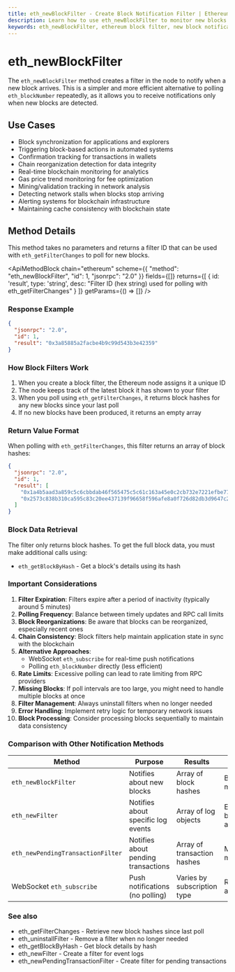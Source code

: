 ```yaml
---
title: eth_newBlockFilter - Create Block Notification Filter | Ethereum API Methods
description: Learn how to use eth_newBlockFilter to monitor new blocks on the Ethereum blockchain - essential for tracking transaction confirmations, syncing applications, and building real-time blockchain explorers.
keywords: eth_newBlockFilter, ethereum block filter, new block notification, blockchain monitoring, block header filter, block tracking, ethereum notification system, chain monitoring, block alerts, ethereum polling, block watcher, blockchain synchronization, block detection, ethereum node events, real-time blockchain, block observer
---
```


# eth_newBlockFilter

The `eth_newBlockFilter` method creates a filter in the node to notify when a new block arrives. This is a simpler and more efficient alternative to polling `eth_blockNumber` repeatedly, as it allows you to receive notifications only when new blocks are detected.

## Use Cases

- Block synchronization for applications and explorers
- Triggering block-based actions in automated systems
- Confirmation tracking for transactions in wallets
- Chain reorganization detection for data integrity
- Real-time blockchain monitoring for analytics
- Gas price trend monitoring for fee optimization
- Mining/validation tracking in network analysis
- Detecting network stalls when blocks stop arriving
- Alerting systems for blockchain infrastructure
- Maintaining cache consistency with blockchain state

## Method Details

This method takes no parameters and returns a filter ID that can be used with `eth_getFilterChanges` to poll for new blocks.

<ApiMethodBlock
  chain="ethereum"
  scheme={{
    "method": "eth_newBlockFilter",
    "id": 1,
    "jsonrpc": "2.0"
  }}
  fields={[]}
  returns={[
    {
      id: 'result',
      type: 'string',
      desc: "Filter ID (hex string) used for polling with eth_getFilterChanges"
    }
  ]}
  getParams={() => []}
/>

### Response Example

```json
{
  "jsonrpc": "2.0",
  "id": 1,
  "result": "0x3a85885a2facbe4b9c99d543b3e42359"
}
```

### How Block Filters Work

1. When you create a block filter, the Ethereum node assigns it a unique ID
2. The node keeps track of the latest block it has shown to your filter
3. When you poll using `eth_getFilterChanges`, it returns block hashes for any new blocks since your last poll
4. If no new blocks have been produced, it returns an empty array

### Return Value Format

When polling with `eth_getFilterChanges`, this filter returns an array of block hashes:

```json
{
  "jsonrpc": "2.0",
  "id": 1,
  "result": [
    "0x1a4b5aad3a859c5c6cbbdab46f565475c5c61c163a45e0c2cb732e7221efbe77",
    "0x2573c838b310ca595c83c20ee437139f96658f596afe8a0f726d82db3d9647c2"
  ]
}
```

### Block Data Retrieval

The filter only returns block hashes. To get the full block data, you must make additional calls using:

- `eth_getBlockByHash` - Get a block's details using its hash

### Important Considerations

1. **Filter Expiration**: Filters expire after a period of inactivity (typically around 5 minutes)
2. **Polling Frequency**: Balance between timely updates and RPC call limits
3. **Block Reorganizations**: Be aware that blocks can be reorganized, especially recent ones
4. **Chain Consistency**: Block filters help maintain application state in sync with the blockchain
5. **Alternative Approaches**:
   - WebSocket `eth_subscribe` for real-time push notifications
   - Polling `eth_blockNumber` directly (less efficient)
6. **Rate Limits**: Excessive polling can lead to rate limiting from RPC providers
7. **Missing Blocks**: If poll intervals are too large, you might need to handle multiple blocks at once
8. **Filter Management**: Always uninstall filters when no longer needed
9. **Error Handling**: Implement retry logic for temporary network issues
10. **Block Processing**: Consider processing blocks sequentially to maintain data consistency

### Comparison with Other Notification Methods

| Method                           | Purpose                                   | Results                        | Best For                                 |
|----------------------------------|-----------------------------------------|--------------------------------|------------------------------------------|
| `eth_newBlockFilter`             | Notifies about new blocks                | Array of block hashes          | Block-level monitoring                   |
| `eth_newFilter`                  | Notifies about specific log events       | Array of log objects           | Event-based applications                 |
| `eth_newPendingTransactionFilter`| Notifies about pending transactions      | Array of transaction hashes    | Mempool monitoring                       |
| WebSocket `eth_subscribe`        | Push notifications (no polling)          | Varies by subscription type    | Real-time applications                   |

### See also

- <Link to="/docs/ethereum/core-methods/eth_getFilterChanges" title="Retrieve new blocks since last poll">eth_getFilterChanges</Link> - Retrieve new block hashes since last poll
- <Link to="/docs/ethereum/core-methods/eth_uninstallFilter" title="Clean up filters when no longer needed">eth_uninstallFilter</Link> - Remove a filter when no longer needed
- <Link to="/docs/ethereum/core-methods/eth_getBlockByHash" title="Get detailed block information using hash">eth_getBlockByHash</Link> - Get block details by hash
- <Link to="/docs/ethereum/core-methods/eth_newFilter" title="Create filters for smart contract events">eth_newFilter</Link> - Create a filter for event logs
- <Link to="/docs/ethereum/core-methods/eth_newPendingTransactionFilter" title="Monitor pending transactions in the mempool">eth_newPendingTransactionFilter</Link> - Create filter for pending transactions
